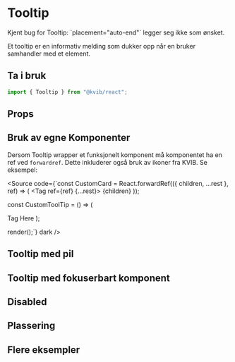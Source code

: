
<Meta of={TooltipStories} />

# Tooltip

<KvibProvider>
  <Alert status="info">
    <AlertIcon />
    Kjent bug for Tooltip: `placement="auto-end"` legger seg ikke som ønsket.
  </Alert>
</KvibProvider>

Et tooltip er en informativ melding som dukker opp når en bruker samhandler med et element.

## Ta i bruk

```jsx
import { Tooltip } from "@kvib/react";
```

## Props

<Canvas of={TooltipStories.Tooltip} />
<Controls of={TooltipStories.Tooltip} />

## Bruk av egne Komponenter

Dersom Tooltip wrapper et funksjonelt komponent må komponentet ha en ref ved `forwardref`. Dette inkluderer også bruk av ikoner fra KVIB. Se eksempel:

<Source code={`const CustomCard = React.forwardRef(({ children, ...rest }, ref) => (
  <Box p="1">
    <Tag ref={ref} {...rest}>
      {children}
    </Tag>
  </Box>
));

const CustomToolTip = () => (

<Tooltip label="Hover me">
  <CustomCard>Tag Here</CustomCard>
</Tooltip>
);

render(<CustomToolTip />);`} dark />

## Tooltip med pil

<Canvas of={TooltipStories.TooltipArrow} />

## Tooltip med fokuserbart komponent

<Canvas of={TooltipStories.TooltipFocusable} />

## Disabled

<Canvas of={TooltipStories.TooltipDisabled} />

## Plassering

<Canvas of={TooltipStories.TooltipPlacement} />

## Flere eksempler

<Canvas of={TooltipStories.TooltipExamples} />
